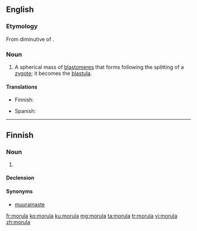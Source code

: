 ==English==

===Etymology===
From diminutive of {{etyl|la|en}} {{term|morum||mulberry|lang=la}}.

===Noun===
{{wikipedia}}
{{en-noun|morulae}}

# {{context|biology|lang=en}} A spherical mass of [[blastomere]]s that forms following the splitting of a [[zygote]]; it becomes the [[blastula]].

====Translations====
{{trans-top|spherical mass of blastomeres}}
* Finnish: {{t-|fi|morula}}
{{trans-mid}}
* Spanish: {{t-|es|mórula|f}}
{{trans-bottom}}

----

==Finnish==

===Noun===
{{fi-noun}}

# {{context|biology|lang=fi}} {{l|en|morula}}

====Declension====
{{fi-decl-kulkija|morul}}

====Synonyms====
* [[muurainaste]]

[[fr:morula]]
[[ko:morula]]
[[ku:morula]]
[[mg:morula]]
[[ta:morula]]
[[tr:morula]]
[[vi:morula]]
[[zh:morula]]
